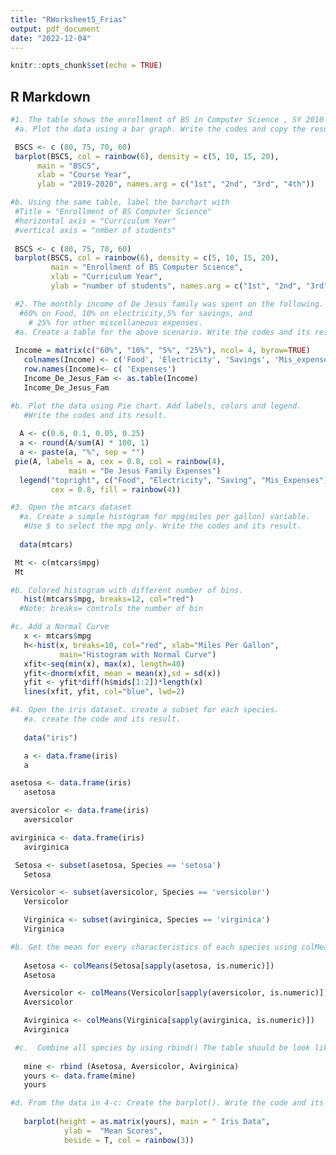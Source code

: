 ```yaml
---
title: "RWorksheet5_Frias"
output: pdf_document
date: "2022-12-04"
---
```


```r
knitr::opts_chunk$set(echo = TRUE)
```

## R Markdown

```r
#1. The table shows the enrollment of BS in Computer Science , SY 2010-2011.
 #a. Plot the data using a bar graph. Write the codes and copy the result.

 BSCS <- c (80, 75, 70, 60)
 barplot(BSCS, col = rainbow(6), density = c(5, 10, 15, 20),
      main = "BSCS",
      xlab = "Course Year",
      ylab = "2019-2020", names.arg = c("1st", "2nd", "3rd", "4th"))
```

```r
#b. Using the same table, label the barchart with
 #Title = "Enrollment of BS Computer Science"
 #horizontal axis = "Curriculum Year"
 #vertical axis = "nmber of students"
 
 BSCS <- c (80, 75, 70, 60)
 barplot(BSCS, col = rainbow(6), density = c(5, 10, 15, 20),
         main = "Enrollment of BS Computer Science",
         xlab = "Curriculum Year",
         ylab = "number of students", names.arg = c("1st", "2nd", "3rd", "4th"))
```
 
```r
 #2. The monthly income of De Jesus family was spent on the following.
  #60% on Food, 10% on electricity,5% for savings, and
    # 25% for other miscellaneous expenses.
 #a. Create a table for the above scenario. Write the codes and its result.
 
 Income = matrix(c("60%", "10%", "5%", "25%"), ncol= 4, byrow=TRUE)
   colnames(Income) <- c('Food', 'Electricity', 'Savings', 'Mis_expenses')
   row.names(Income)<- c( 'Expenses')
   Income_De_Jesus_Fam <- as.table(Income)
   Income_De_Jesus_Fam
```
   
```r
#b. Plot the data using Pie chart. Add labels, colors and legend.
   #Write the codes and its result.
   
  A <- c(0.6, 0.1, 0.05, 0.25)
  a <- round(A/sum(A) * 100, 1)
  a <- paste(a, "%", sep = "")
 pie(A, labels = a, cex = 0.8, col = rainbow(4),
             main = "De Jesus Family Expenses")
  legend("topright", c("Food", "Electricity", "Saving", "Mis_Expenses"),
         cex = 0.8, fill = rainbow(4))
```

```r
#3. Open the mtcars dataset
  #a. Create a simple histogram for mpg(miles per gallon) variable.
   #Use $ to select the mpg only. Write the codes and its result.
  
  data(mtcars)

 Mt <- c(mtcars$mpg)
 Mt
```

```r
#b. Colored histogram with different number of bins.
   hist(mtcars$mpg, breaks=12, col="red")
  #Note: breaks= controls the number of bin
```

```r
#c. Add a Normal Curve
   x <- mtcars$mpg
   h<-hist(x, breaks=10, col="red", xlab="Miles Per Gallon",
           main="Histogram with Normal Curve")
   xfit<-seq(min(x), max(x), length=40)
   yfit<-dnorm(xfit, mean = mean(x),sd = sd(x))
   yfit <- yfit*diff(h$mids[1:2])*length(x)
   lines(xfit, yfit, col="blue", lwd=2)
```

```r
#4. Open the iris dataset. create a subset for each species.
   #a. create the code and its result.
   
   data("iris")

   a <- data.frame(iris)
   a
```

```r
asetosa <- data.frame(iris)   
   asetosa
```


```r
aversicolor <- data.frame(iris)
   aversicolor
```


```r
avirginica <- data.frame(iris)
   avirginica
```


```r

 Setosa <- subset(asetosa, Species == 'setosa')   
   Setosa
```
   
```r
Versicolor <- subset(aversicolor, Species == 'versicolor')   
   Versicolor
```

```r
   Virginica <- subset(avirginica, Species == 'virginica')
   Virginica
```

```r
#b. Get the mean for every characteristics of each species using colMeans(). Write the code and its result.
   
   Asetosa <- colMeans(Setosa[sapply(asetosa, is.numeric)])
   Asetosa
```
   
```r
   Aversicolor <- colMeans(Versicolor[sapply(aversicolor, is.numeric)])
   Aversicolor
```
   
```r
   Avirginica <- colMeans(Virginica[sapply(avirginica, is.numeric)])
   Avirginica
```

```r
 #c.  Combine all species by using rbind() The table should be look like this.
   
   mine <- rbind (Asetosa, Aversicolor, Avirginica)
   yours <- data.frame(mine)
   yours
```

```r
#d. From the data in 4-c: Create the barplot(). Write the code and its result. The bar plot should be look like this.
   
   barplot(height = as.matrix(yours), main = " Iris Data",
            ylab =  "Mean Scores",
            beside = T, col = rainbow(3))
```
   
   